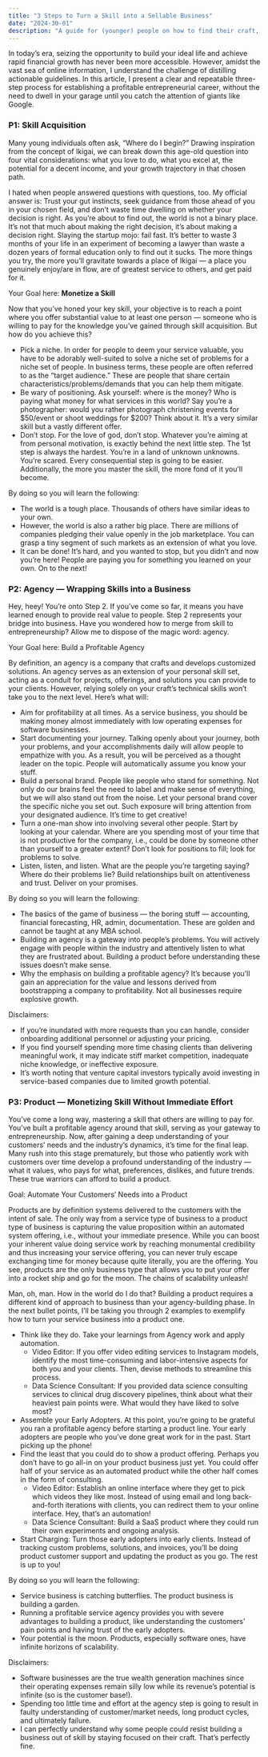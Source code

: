 ```yaml
---
title: "3 Steps to Turn a Skill into a Sellable Business"
date: "2024-30-01"
description: "A guide for (younger) people on how to find their craft, and turn it into a sellable business."
---
```


In today’s era, seizing the opportunity to build your ideal life and achieve rapid financial growth has never been more accessible. However, amidst the vast sea of online information, I understand the challenge of distilling actionable guidelines. In this article, I present a clear and repeatable three-step process for establishing a profitable entrepreneurial career, without the need to dwell in your garage until you catch the attention of giants like Google.

### P1: Skill Acquisition

Many young individuals often ask, “Where do I begin?” Drawing inspiration from the concept of Ikigai, we can break down this age-old question into four vital considerations: what you love to do, what you excel at, the potential for a decent income, and your growth trajectory in that chosen path.

I hated when people answered questions with questions, too. My official answer is: Trust your gut instincts, seek guidance from those ahead of you in your chosen field, and don’t waste time dwelling on whether your decision is right. As you’re about to find out, the world is not a binary place. It’s not that much about making the right decision, it’s about making a decision right. Slaying the startup mojo: fail fast. It’s better to waste 3 months of your life in an experiment of becoming a lawyer than waste a dozen years of formal education only to find out it sucks. The more things you try, the more you’ll gravitate towards a place of Ikigai — a place you genuinely enjoy/are in flow, are of greatest service to others, and get paid for it.

Your Goal here: **Monetize a Skill**

Now that you’ve honed your key skill, your objective is to reach a point where you offer substantial value to at least one person — someone who is willing to pay for the knowledge you’ve gained through skill acquisition. But how do you achieve this?

- Pick a niche. In order for people to deem your service valuable, you have to be adorably well-suited to solve a niche set of problems for a niche set of people. In business terms, these people are often referred to as the “target audience.” These are people that share certain characteristics/problems/demands that you can help them mitigate.
- Be wary of positioning. Ask yourself: where is the money? Who is paying what money for what services in this world? Say you’re a photographer: would you rather photograph christening events for $50/event or shoot weddings for $200? Think about it. It’s a very similar skill but a vastly different offer.
- Don’t stop. For the love of god, don’t stop. Whatever you’re aiming at from personal motivation, is exactly behind the next little step. The 1st step is always the hardest. You’re in a land of unknown unknowns. You’re scared. Every consequential step is going to be easier. Additionally, the more you master the skill, the more fond of it you’ll become.

<MDXImage src="/writings/product.png" alt="Skills" />

By doing so you will learn the following:

- The world is a tough place. Thousands of others have similar ideas to your own.
- However, the world is also a rather big place. There are millions of companies pledging their value openly in the job marketplace. You can grasp a tiny segment of such markets as an extension of what you love.
- It can be done! It’s hard, and you wanted to stop, but you didn’t and now you’re here! People are paying you for something you learned on your own. On to the next!

### P2: Agency — Wrapping Skills into a Business

Hey, heey! You’re onto Step 2. If you’ve come so far, it means you have learned enough to provide real value to people. Step 2 represents your bridge into business. Have you wondered how to merge from skill to entrepreneurship? Allow me to dispose of the magic word: agency.

Your Goal here: Build a Profitable Agency

By definition, an agency is a company that crafts and develops customized solutions. An agency serves as an extension of your personal skill set, acting as a conduit for projects, offerings, and solutions you can provide to your clients. However, relying solely on your craft’s technical skills won’t take you to the next level. Here’s what will:

- Aim for profitability at all times. As a service business, you should be making money almost immediately with low operating expenses for software businesses.
- Start documenting your journey. Talking openly about your journey, both your problems, and your accomplishments daily will allow people to empathize with you. As a result, you will be perceived as a thought leader on the topic. People will automatically assume you know your stuff.
- Build a personal brand. People like people who stand for something. Not only do our brains feel the need to label and make sense of everything, but we will also stand out from the noise. Let your personal brand cover the specific niche you set out. Such exposure will bring attention from your designated audience. It’s time to get creative!
- Turn a one-man show into involving several other people. Start by looking at your calendar. Where are you spending most of your time that is not productive for the company, i.e., could be done by someone other than yourself to a greater extent? Don’t look for positions to fill; look for problems to solve.
- Listen, listen, and listen. What are the people you’re targeting saying? Where do their problems lie? Build relationships built on attentiveness and trust. Deliver on your promises.

By doing so you will learn the following:

- The basics of the game of business — the boring stuff — accounting, financial forecasting, HR, admin, documentation. These are golden and cannot be taught at any MBA school.
- Building an agency is a gateway into people’s problems. You will actively engage with people within the industry and attentively listen to what they are frustrated about. Building a product before understanding these issues doesn’t make sense.
- Why the emphasis on building a profitable agency? It’s because you’ll gain an appreciation for the value and lessons derived from bootstrapping a company to profitability. Not all businesses require explosive growth.

Disclaimers:

- If you’re inundated with more requests than you can handle, consider onboarding additional personnel or adjusting your pricing.
- If you find yourself spending more time chasing clients than delivering meaningful work, it may indicate stiff market competition, inadequate niche knowledge, or ineffective exposure.
- It’s worth noting that venture capital investors typically avoid investing in service-based companies due to limited growth potential.

### P3: Product — Monetizing Skill Without Immediate Effort

You’ve come a long way, mastering a skill that others are willing to pay for. You’ve built a profitable agency around that skill, serving as your gateway to entrepreneurship. Now, after gaining a deep understanding of your customers’ needs and the industry’s dynamics, it’s time for the final leap. Many rush into this stage prematurely, but those who patiently work with customers over time develop a profound understanding of the industry — what it values, who pays for what, preferences, dislikes, and future trends. These true warriors can afford to build a product.

Goal: Automate Your Customers’ Needs into a Product

Products are by definition systems delivered to the customers with the intent of sale. The only way from a service type of business to a product type of business is capturing the value proposition within an automated system offering, i.e., without your immediate presence. While you can boost your inherent value doing service work by reaching monumental credibility and thus increasing your service offering, you can never truly escape exchanging time for money because quite literally, you are the offering. You see, products are the only business type that allows you to put your offer into a rocket ship and go for the moon. The chains of scalability unleash!

Man, oh, man. How in the world do I do that? Building a product requires a different kind of approach to business than your agency-building phase. In the next bullet points, I’ll be taking you through 2 examples to exemplify how to turn your service business into a product one.

- Think like they do. Take your learnings from Agency work and apply automation.
  - Video Editor: If you offer video editing services to Instagram models, identify the most time-consuming and labor-intensive aspects for both you and your clients. Then, devise methods to streamline this process.
  - Data Science Consultant: If you provided data science consulting services to clinical drug discovery pipelines, think about what their heaviest pain points were. What would they have liked to solve most?
- Assemble your Early Adopters. At this point, you’re going to be grateful you ran a profitable agency before starting a product line. Your early adopters are people who you’ve done great work for in the past. Start picking up the phone!
- Find the least that you could do to show a product offering. Perhaps you don’t have to go all-in on your product business just yet. You could offer half of your service as an automated product while the other half comes in the form of consulting.
  - Video Editor: Establish an online interface where they get to pick which videos they like most. Instead of using email and long back-and-forth iterations with clients, you can redirect them to your online interface. Hey, that’s an automation!
  - Data Science Consultant: Build a SaaS product where they could run their own experiments and ongoing analysis.
- Start Charging: Turn those early adopters into early clients. Instead of tracking custom problems, solutions, and invoices, you’ll be doing product customer support and updating the product as you go. The rest is up to you!

By doing so you will learn the following:

- Service business is catching butterflies. The product business is building a garden.
- Running a profitable service agency provides you with severe advantages to building a product, like understanding the customers’ pain points and having trust of the early adopters.
- Your potential is the moon. Products, especially software ones, have infinite horizons of scalability.

Disclaimers:

- Software businesses are the true wealth generation machines since their operating expenses remain silly low while its revenue’s potential is infinite (so is the customer base!).
- Spending too little time and effort at the agency step is going to result in faulty understanding of customer/market needs, long product cycles, and ultimately failure.
- I can perfectly understand why some people could resist building a business out of skill by staying focused on their craft. That’s perfectly fine.